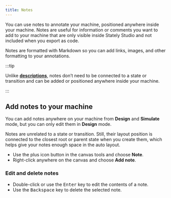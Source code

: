 ```yaml
---
title: Notes
---
```


You can use notes to annotate your machine, positioned anywhere inside your machine. Notes are useful for information or comments you want to add to your machine that are only visible inside Stately Studio and not included when you export as code.

<EmbedMachine
  embedURL="https://stately.ai/registry/editor/embed/5b170468-d66a-4136-84c8-676c8fea82e8?machineId=7879be19-d267-4e75-9a7d-6a870d540257"
  name="Annotated dog walk machine"
/>

Notes are formatted with Markdown so you can add links, images, and other formatting to your annotations.

:::tip

Unlike [**descriptions**](descriptions.mdx), notes don’t need to be connected to a state or transition and can be added or positioned anywhere inside your machine.

:::

## Add notes to your machine

You can add notes anywhere on your machine from **Design** and **Simulate** mode, but you can only edit them in **Design** mode.

Notes are unrelated to a state or transition. Still, their layout position is connected to the closest root or parent state when you create them, which helps give your notes enough space in the auto layout.

- Use the <PlusSquare size={18}/> plus icon button in the canvas tools and choose **Note**.
- Right-click anywhere on the canvas and choose **Add note**.

### Edit and delete notes

- Double-click or use the <kbd>Enter</kbd> key to edit the contents of a note.
- Use the <kbd>Backspace</kbd> key to delete the selected note.
